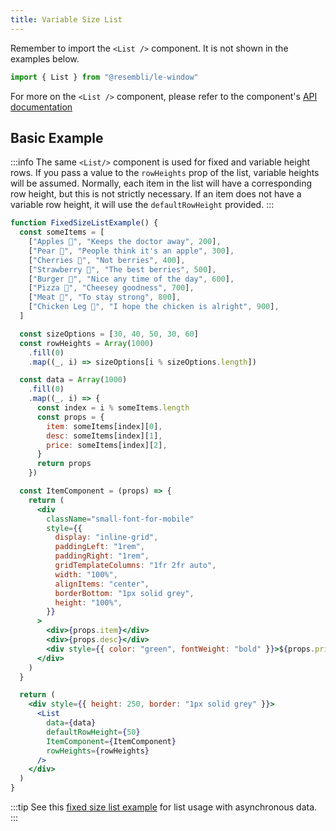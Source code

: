 ```yaml
---
title: Variable Size List
---
```


Remember to import the `<List />` component. It is not shown in the examples below.

```js
import { List } from "@resembli/le-window"
```

For more on the `<List />` component, please refer to the component's [API documentation](/docs/le-window/list)

## Basic Example

:::info
The same `<List/>` component is used for fixed and variable height rows. If you pass
a value to the `rowHeights` prop of the list, variable heights will be assumed. Normally,
each item in the list will have a corresponding row height, but this is not strictly necessary.
If an item does not have a variable row height, it will use the `defaultRowHeight` provided.
:::

```jsx live
function FixedSizeListExample() {
  const someItems = [
    ["Apples 🍎", "Keeps the doctor away", 200],
    ["Pear 🍐", "People think it's an apple", 300],
    ["Cherries 🍒", "Not berries", 400],
    ["Strawberry 🍓", "The best berries", 500],
    ["Burger 🍔", "Nice any time of the day", 600],
    ["Pizza 🍕", "Cheesey goodness", 700],
    ["Meat 🍖", "To stay strong", 800],
    ["Chicken Leg 🍗", "I hope the chicken is alright", 900],
  ]

  const sizeOptions = [30, 40, 50, 30, 60]
  const rowHeights = Array(1000)
    .fill(0)
    .map((_, i) => sizeOptions[i % sizeOptions.length])

  const data = Array(1000)
    .fill(0)
    .map((_, i) => {
      const index = i % someItems.length
      const props = {
        item: someItems[index][0],
        desc: someItems[index][1],
        price: someItems[index][2],
      }
      return props
    })

  const ItemComponent = (props) => {
    return (
      <div
        className="small-font-for-mobile"
        style={{
          display: "inline-grid",
          paddingLeft: "1rem",
          paddingRight: "1rem",
          gridTemplateColumns: "1fr 2fr auto",
          width: "100%",
          alignItems: "center",
          borderBottom: "1px solid grey",
          height: "100%",
        }}
      >
        <div>{props.item}</div>
        <div>{props.desc}</div>
        <div style={{ color: "green", fontWeight: "bold" }}>${props.price}</div>
      </div>
    )
  }

  return (
    <div style={{ height: 250, border: "1px solid grey" }}>
      <List
        data={data}
        defaultRowHeight={50}
        ItemComponent={ItemComponent}
        rowHeights={rowHeights}
      />
    </div>
  )
}
```

:::tip
See this [fixed size list example](/docs/le-window/examples/fixed-size-list#asynchronous-list-items-with-react-suspense-example)
for list usage with asynchronous data.
:::
